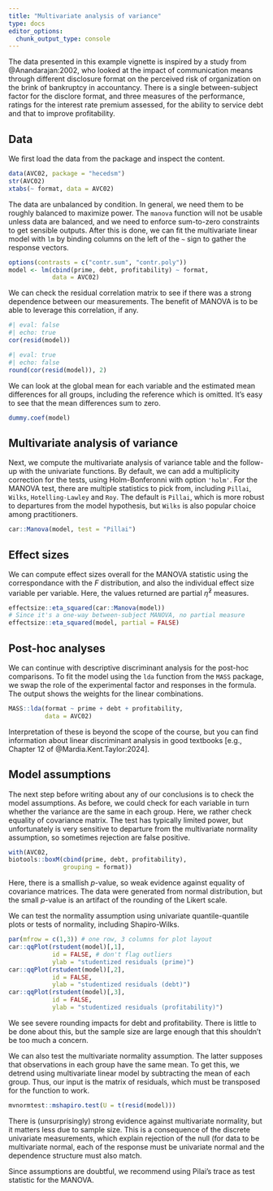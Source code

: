 ```yaml
---
title: "Multivariate analysis of variance"
type: docs
editor_options: 
  chunk_output_type: console
---
```


The data presented in this example vignette is inspired by a study from @Anandarajan:2002, who looked at the impact of communication means through different disclosure format on the perceived risk of organization on the brink of bankruptcy in accountancy. There is a single between-subject factor for the disclore format, and three measures of the performance, ratings for the interest rate premium assessed, for the ability to service debt and that to improve profitability.

## Data 

We first load the data from the package and inspect the content.

```r
data(AVC02, package = "hecedsm")
str(AVC02)
xtabs(~ format, data = AVC02)
```

The data are unbalanced by condition. In general, we need them to be roughly balanced to maximize power. The `manova` function will not be usable unless data are balanced, and we need to enforce sum-to-zero constraints to get sensible outputs. After this is done, we can fit the multivariate linear model with `lm` by binding columns on the left of the `~` sign to gather the response vectors.
```r
options(contrasts = c("contr.sum", "contr.poly"))
model <- lm(cbind(prime, debt, profitability) ~ format, 
            data = AVC02)
```

We can check the residual correlation matrix to see if there was a strong dependence between our measurements. The benefit of MANOVA is to be able to leverage this correlation, if any.

```r
#| eval: false
#| echo: true
cor(resid(model))
```

```r
#| eval: true
#| echo: false
round(cor(resid(model)), 2)
```

We can look at the global mean for each variable and the estimated mean differences for all groups, including the reference which is omitted. It's easy to see that the mean differences sum to zero.

```r
dummy.coef(model)
```

## Multivariate analysis of variance

Next, we compute the multivariate analysis of variance table and the follow-up with the univariate functions. By default, we can add a multiplicity correction for the tests, using Holm-Bonferonni with option `'holm'`. For the MANOVA test, there are multiple statistics to pick from, including `Pillai`, `Wilks`, `Hotelling-Lawley` and `Roy`. The default is `Pillai`, which is more robust to departures from the model hypothesis, but `Wilks` is also popular choice among practitioners.

```r
car::Manova(model, test = "Pillai")
```

## Effect sizes

We can compute effect sizes overall for the MANOVA statistic using the correspondance with the $F$ distribution, and also the individual effect size variable per variable. Here, the values returned are partial $\widehat{\eta}^2$ measures.
```r
effectsize::eta_squared(car::Manova(model))
# Since it's a one-way between-subject MANOVA, no partial measure
effectsize::eta_squared(model, partial = FALSE)
```


## Post-hoc analyses

We can continue with descriptive discriminant analysis for the post-hoc comparisons. To fit the model using the `lda` function from the `MASS` package, we swap the role of the experimental factor and responses in the formula. The output shows the weights for the linear combinations.

```r
MASS::lda(format ~ prime + debt + profitability,
          data = AVC02)
```

Interpretation of these is beyond the scope of the course, but you can find information about linear discriminant analysis in good textbooks [e.g., Chapter 12 of @Mardia.Kent.Taylor:2024].

## Model assumptions

The next step before writing about any of our conclusions is to check the model assumptions. As before, we could check for each variable in turn whether the variance are the same in each group. Here, we rather check equality of covariance matrix. The test has typically limited power, but unfortunately is very sensitive to departure from the multivariate normality assumption, so sometimes rejection are false positive.
```r
with(AVC02,
biotools::boxM(cbind(prime, debt, profitability),
               grouping = format))
```

Here, there is a smallish $p$-value, so weak evidence against equality of covariance matrices. The data were generated from normal distribution, but the small $p$-value is an artifact of the rounding of the Likert scale. 

We can test the normality assumption using univariate quantile-quantile plots or tests of normality, including Shapiro-Wilks.

```r
par(mfrow = c(1,3)) # one row, 3 columns for plot layout
car::qqPlot(rstudent(model)[,1], 
            id = FALSE, # don't flag outliers
            ylab = "studentized residuals (prime)")
car::qqPlot(rstudent(model)[,2], 
            id = FALSE, 
            ylab = "studentized residuals (debt)")
car::qqPlot(rstudent(model)[,3], 
            id = FALSE, 
            ylab = "studentized residuals (profitability)")
```

We see severe rounding impacts for debt and profitability. There is little to be done about this, but the sample size are large enough that this shouldn't be too much a concern.

We can also test the multivariate normality assumption. The latter supposes that observations in each group have the same mean. To get this, we detrend using multivariate linear model by subtracting the mean of each group. Thus, our input is the matrix of residuals, which must be transposed for the function to work.

```r
mvnormtest::mshapiro.test(U = t(resid(model)))
```
There is (unsurprisingly) strong evidence against multivariate normality, but it matters less due to sample size. This is a consequence of the discrete univariate measurements, which explain rejection of the null (for data to be multivariate normal, each of the response must be univariate normal and the dependence structure must also match.

Since assumptions are doubtful, we recommend using Pilai's trace as test statistic for the MANOVA.

